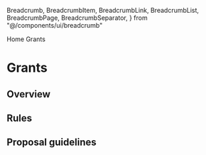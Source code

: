   Breadcrumb,
  BreadcrumbItem,
  BreadcrumbLink,
  BreadcrumbList,
  BreadcrumbPage,
  BreadcrumbSeparator,
} from "@/components/ui/breadcrumb"

<Breadcrumb className="mb-8">
  <BreadcrumbList>
    <BreadcrumbItem>
      <BreadcrumbLink href="/">Home</BreadcrumbLink>
    </BreadcrumbItem>
    <BreadcrumbSeparator />
    <BreadcrumbItem>
      <BreadcrumbPage>Grants</BreadcrumbPage>
    </BreadcrumbItem>
  </BreadcrumbList>
</Breadcrumb>

# Grants

## Overview

## Rules

## Proposal guidelines